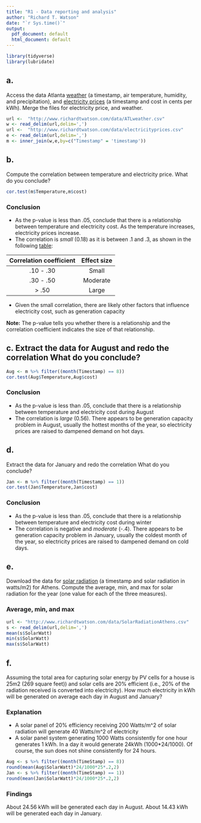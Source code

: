 ```yaml
---
title: "R1 - Data reporting and analysis"
author: "Richard T. Watson"
date: "`r Sys.time()`"
output:
  pdf_document: default
  html_document: default
---
```


```r
library(tidyverse)
library(lubridate)
```

## a.
Access the data Atlanta [weather](http://www.richardtwatson.com/data/ATLweather.csv) (a timestamp, air temperature, humidity, and precipitation), and  [electricity prices](http://www.richardtwatson.com/data/electricityprices.csv) (a timestamp and cost in cents per kWh).
Merge the files for electricity price, and weather.

```r
url <-  "http://www.richardtwatson.com/data/ATLweather.csv"
w <- read_delim(url,delim=',')
url <-  "http://www.richardtwatson.com/data/electricityprices.csv"
e <- read_delim(url,delim=',')
m <- inner_join(w,e,by=c("Timestamp" = 'timestamp'))
```

## b.
Compute the correlation between temperature and electricity price. What do you conclude?

```r
cor.test(m$Temperature,m$cost)
```

### Conclusion
* As the p-value is less than .05, conclude that there is a relationship between temperature and electricity cost. As the temperature increases, electricity prices increase.
* The correlation is *small* (0.18) as it is between .1 and .3, as shown in the following [table](https://en.wikipedia.org/wiki/Effect_size):

| Correlation coefficient | Effect size | 
|:-----------------------:|:-----------:|
| .10 - .30               |    Small    |
| .30 - .50               |   Moderate  |
| > .50                   |    Large    |

* Given the small correlation, there are likely other factors that influence electricity cost, such as generation capacity

**Note:** The p-value tells you whether there is a relationship and the correlation coefficient indicates the size of that relationship.

## c. Extract the data for August and redo the correlation What do you conclude?

```r
Aug <- m %>% filter((month(Timestamp) == 8))
cor.test(Aug$Temperature,Aug$cost)
```
### Conclusion
* As the p-value is less than .05, conclude that there is a relationship between temperature and electricity cost during August
* The correlation is  *large* (0.56).
There appears to be generation capacity problem in August, usually the hottest months of the year, so electricity prices are raised to dampened demand on hot days.

## d.
Extract the data for January and redo the correlation What do you conclude?

```r
Jan <- m %>% filter((month(Timestamp) == 1))
cor.test(Jan$Temperature,Jan$cost)
```
### Conclusion
* As the p-value is less than .05, conclude that there is a relationship between temperature and electricity cost during winter
* The correlation is negative and *moderate* (-.4).
There appears to be generation capacity problem in January, usually the coldest month of the year, so electricity prices are raised to dampened demand on cold days.

## e.
Download the data for [solar radiation](http://www.richardtwatson.com/data/SolarRadiationAthens.csv) (a timestamp and solar radiation in watts/m2) for Athens. Compute the average, min, and max for solar radiation for the year (one value for each of the three measures). 

### Average, min, and max

```r
url <- "http://www.richardtwatson.com/data/SolarRadiationAthens.csv"
s <- read_delim(url,delim=',')
mean(s$SolarWatt)
min(s$SolarWatt)
max(s$SolarWatt)

```

## f. 
Assuming the total area for capturing solar energy by PV cells for a house is 25m2 (269 square feet)) and solar cells are 20% efficient (i.e., 20% of the radiation received is converted into electricity). How much electricity in kWh will be generated on average each day in August and January?

### Explanation
* A solar panel of 20% efficiency receiving 200 Watts/m^2 of solar radiation will generate 40 Watts/m^2 of electricity
* A solar panel system generating 1000 Watts consistently for one hour generates 1 kWh. In a day it would generate 24kWh (1000*24/1000). Of course, the sun does not shine consistently for 24 hours.


```r
Aug <- s %>% filter((month(TimeStamp) == 8))
round(mean(Aug$SolarWatt)*24/1000*25*.2,2)
Jan <- s %>% filter((month(TimeStamp) == 1))
round(mean(Jan$SolarWatt)*24/1000*25*.2,2)
```

### Findings
About 24.56 kWh will be generated each day in August.
About 14.43 kWh will be generated each day in January.

